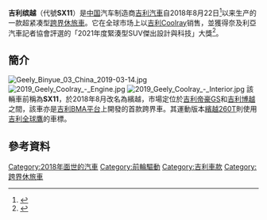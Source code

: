 {{Underlinked|time=2020-09-30T14:37:23+00:00}}
{{Infobox Automobile
| name = 吉利繽越
| caption = 拍攝於[[廣東省|廣東省]][[汕頭市|汕頭市]]
| image = 2018 Geely Binyue.jpg
| manufacturer = [[吉利汽車|吉利汽車]]
| aka = Geely Coolray（全球）<br/>[[寶騰|寶騰]]X50（[[馬來西亞|馬來西亞]]）
| production = 2018年至今
| model_years = 2018年至今
| designer = Jamie Barrett
| class = [[次緊湊型車|次緊湊型]][[跨界休旅車|跨界休旅車]]
| body_style = 五門[[運動型多用途車|SUV]]
| platform = BMA平台
| assembly = {{ubl |{{CHN}}[[浙江省|浙江省]][[寧波經濟技術開發區|寧波經濟技術開發區]]|{{flag|Belarus}}[[若季諾|若季諾]]}}
| related = [[領克01|領克01]]
| layout = [[前置前驅|前置前驅]]
| engine = 1.5升[[渦輪增壓器|渦輪增壓]]直列三缸引擎<br/> 1.0L[[渦輪增壓器|渦輪增壓]]直列三缸引擎<br/> 1.4升[[渦輪增壓器|渦輪增壓]][[直列四缸引擎|直列四缸引擎]]
| transmission = 七速[[雙離合變速箱|DCT]]<br/>六速[[手排|手排]]<br/>六速DCT
| drivetrain = 
| battery = 
| electric_range = 
| wheelbase = {{convert|2600|mm|1|abbr=on}}
| length = {{convert|4330|mm|1|abbr=on}}
| width = {{convert|1800|mm|1|abbr=on}}
| height = {{convert|1609|mm|1|abbr=on}}
| weight = 
| predecessor = 
}}
'''吉利缤越'''（代號'''SX11'''）是[[中华人民共和国|中国]]汽车制造商[[吉利汽車|吉利汽車]]自2018年8月22日<ref>{{cite web|title=将于8月22日亮相 曝吉利缤越最新消息|url=http://www.autohome.com.cn/news/201808/921072.html|access-date=2019-02-04|archive-date=2020-10-17|archive-url=https://web.archive.org/web/20201017093604/https://www.autohome.com.cn/news/201808/921072.html|dead-url=no}}</ref>以来生产的一款超紧凑型[[跨界休旅車|跨界休旅車]]。它在全球市场上以[[吉利Coolray|吉利Coolray]]销售，並獲得奈及利亞汽車記者協會評選的「2021年度緊湊型SUV傑出設計與科技」大獎<ref>{{Cite web |date=2022-03-18 |title=Geely Nigeria Set To Launch Another “Gamechanging” Luxury SUV After The Award-winning Coolray |url=https://autojosh.com/geely-nigeria-set-to-launch-another-gamechanging-luxury-suv-after-the-award-winning-coolray/ |website=ppfocus.com |access-date=2022-06-17}}</ref>。

==簡介==
[[File:Geely_Binyue_03_China_2019-03-14.jpg|thumb]]
[[File:2019_Geely_Coolray_-_Engine.jpg|thumb]]
[[File:2019_Geely_Coolray_-_Interior.jpg|thumb]]
該輛車前稱為'''SX11'''，於2018年8月改名為繽越，市場定位於[[吉利帝豪GS|吉利帝豪GS]]和[[吉利博越|吉利博越]]之間，該車亦是[[BMA平台|吉利BMA平台]]上開發的首款跨界車。其運動版本[[繽越260T|繽越260T]]則使用[[吉利全球鷹|吉利全球鷹]]的車標。
==參考資料==
{{reflist}}
{{吉利汽車}}
[[Category:2018年面世的汽車|Category:2018年面世的汽車]]
[[Category:前輪驅動|Category:前輪驅動]]
[[Category:吉利車款|Category:吉利車款]]
[[Category:跨界休旅車|Category:跨界休旅車]]